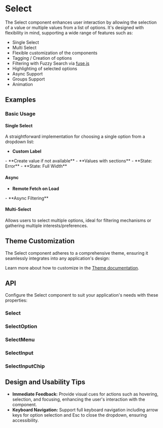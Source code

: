 
<Meta of={SingleSelectStories} />
<Meta of={MultiSelectStories} />

# Select
The Select component enhances user interaction by allowing the selection of a value or multiple values from a list of options.
It's designed with flexibility in mind, supporting a wide range of features such as:

- Single Select
- Multi Select
- Flexible customization of the components
- Tagging / Creation of options
- Filtering with Fuzzy Search via [fuse.js](https://github.com/reaviz/react-use-fuzzy)
- Highlighting of selected options
- Async Support
- Groups Support
- Animation

## Examples
### Basic Usage
#### Single Select
A straightforward implementation for choosing a single option from a dropdown list:
<ToggleCanvas of={SingleSelectStories.Basic} storybook="components-form-select-single--basic" />
- **Custom Label**
<ToggleCanvas of={SingleSelectStories.CustomLabels} storybook="components-form-select-single--custom-labels" />
- **Create value if not available**
<ToggleCanvas of={SingleSelectStories.Createable} storybook="components-form-select-single--createable" />
- **Values with sections**
<ToggleCanvas of={SingleSelectStories.Groups} storybook="components-form-select-single--groups" />
- **State: Error**
<ToggleCanvas of={SingleSelectStories.Error} storybook="components-form-select-single--error" />
- **State: Full Width**
<ToggleCanvas of={SingleSelectStories.FluidWidth} storybook="components-form-select-single--fluid-width" />

#### Async
- **Remote Fetch on Load**
<ToggleCanvas of={SingleSelectStories.Async} storybook="components-form-select-single--async" />
- **Async Filtering**
<ToggleCanvas of={SingleSelectStories.AsyncFiltering} storybook="components-form-select-single--async-filtering" />

#### Multi-Select
Allows users to select multiple options, ideal for filtering mechanisms or gathering multiple interests/preferences.
<ToggleCanvas of={MultiSelectStories.Basic} storybook="components-form-select-multi--basic" />


## Theme Customization
The Select component adheres to a comprehensive theme, ensuring it seamlessly integrates into any application's design:

<ThemeRender theme={selectTheme} />

Learn more about how to customize in the [Theme documentation](/docs/theme/getting-started).

## API
Configure the Select component to suit your application's needs with these properties:
### Select
<PropsTable name="Select" />

### SelectOption
<PropsTable name="SelectOption" />

### SelectMenu
<PropsTable name="SelectMenu" />

### SelectInput
<PropsTable name="SelectInput" />

### SelectInputChip
<PropsTable name="SelectInputChip" />

## Design and Usability Tips

- **Immediate Feedback:** Provide visual cues for actions such as hovering, selection, and focusing, enhancing the user's interaction with the component.
- **Keyboard Navigation:** Support full keyboard navigation including arrow keys for option selection and Esc to close the dropdown, ensuring accessibility.

